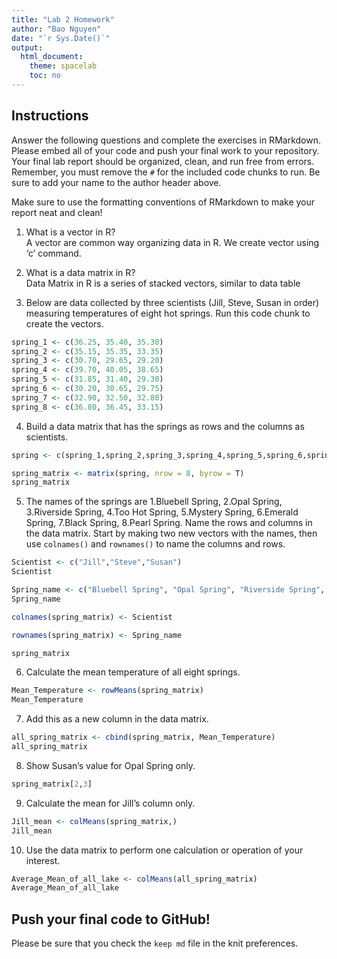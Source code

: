 ```yaml
---
title: "Lab 2 Homework"
author: "Bao Nguyen"
date: "`r Sys.Date()`"
output:
  html_document:
    theme: spacelab
    toc: no
---
```


## Instructions
Answer the following questions and complete the exercises in RMarkdown. Please embed all of your code and push your final work to your repository. Your final lab report should be organized, clean, and run free from errors. Remember, you must remove the `#` for the included code chunks to run. Be sure to add your name to the author header above.  

Make sure to use the formatting conventions of RMarkdown to make your report neat and clean!  

1. What is a vector in R?  
A vector are common way organizing data in R. We create vector using 'c' command.
2. What is a data matrix in R?  
Data Matrix in R is a series of stacked vectors, similar to data table

3. Below are data collected by three scientists (Jill, Steve, Susan in order) measuring temperatures of eight hot springs. Run this code chunk to create the vectors.  
```r
spring_1 <- c(36.25, 35.40, 35.30)
spring_2 <- c(35.15, 35.35, 33.35)
spring_3 <- c(30.70, 29.65, 29.20)
spring_4 <- c(39.70, 40.05, 38.65)
spring_5 <- c(31.85, 31.40, 29.30)
spring_6 <- c(30.20, 30.65, 29.75)
spring_7 <- c(32.90, 32.50, 32.80)
spring_8 <- c(36.80, 36.45, 33.15)
```

4. Build a data matrix that has the springs as rows and the columns as scientists. 
```r
spring <- c(spring_1,spring_2,spring_3,spring_4,spring_5,spring_6,spring_7,spring_8)
```

```r
spring_matrix <- matrix(spring, nrow = 8, byrow = T)
spring_matrix
```

5. The names of the springs are 1.Bluebell Spring, 2.Opal Spring, 3.Riverside Spring, 4.Too Hot Spring, 5.Mystery Spring, 6.Emerald Spring, 7.Black Spring, 8.Pearl Spring. Name the rows and columns in the data matrix. Start by making two new vectors with the names, then use `colnames()` and `rownames()` to name the columns and rows.

```r
Scientist <- c("Jill","Steve","Susan")
Scientist
```
```r

Spring_name <- c("Bluebell Spring", "Opal Spring", "Riverside Spring", "Too Hot Spring", "Mystery Spring", "Emerald Spring", "Black Spring", "Pearl Spring")
Spring_name
```

```r
colnames(spring_matrix) <- Scientist
```

```r
rownames(spring_matrix) <- Spring_name
```

```r
spring_matrix
```


6. Calculate the mean temperature of all eight springs.
 
```r
Mean_Temperature <- rowMeans(spring_matrix)
Mean_Temperature
```

7. Add this as a new column in the data matrix.  
```r
all_spring_matrix <- cbind(spring_matrix, Mean_Temperature)
all_spring_matrix
```

8. Show Susan's value for Opal Spring only.

```r
spring_matrix[2,3]
```

9. Calculate the mean for Jill's column only.  

```r
Jill_mean <- colMeans(spring_matrix,)
Jill_mean
```

10. Use the data matrix to perform one calculation or operation of your interest.
```r
Average_Mean_of_all_lake <- colMeans(all_spring_matrix)
Average_Mean_of_all_lake
```

## Push your final code to GitHub!
Please be sure that you check the `keep md` file in the knit preferences.  